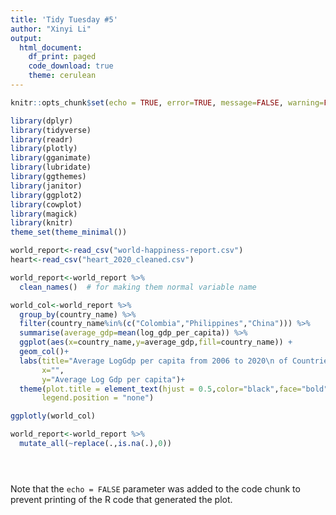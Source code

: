 ```yaml
---
title: 'Tidy Tuesday #5'
author: "Xinyi Li"
output: 
  html_document:
    df_print: paged
    code_download: true
    theme: cerulean
---
```


```r
knitr::opts_chunk$set(echo = TRUE, error=TRUE, message=FALSE, warning=FALSE)
```

```r
library(dplyr)
library(tidyverse)
library(readr)
library(plotly)
library(gganimate)
library(lubridate)     
library(ggthemes)      
library(janitor)       
library(ggplot2)
library(cowplot)
library(magick)
library(knitr)
theme_set(theme_minimal()) 
```

```r
world_report<-read_csv("world-happiness-report.csv")
heart<-read_csv("heart_2020_cleaned.csv")
```


```r
world_report<-world_report %>% 
  clean_names()  # for making them normal variable name

world_col<-world_report %>% 
  group_by(country_name) %>% 
  filter(country_name%in%(c("Colombia","Philippines","China"))) %>% 
  summarise(average_gdp=mean(log_gdp_per_capita)) %>% 
  ggplot(aes(x=country_name,y=average_gdp,fill=country_name)) +
  geom_col()+
  labs(title="Average LogGdp per capita from 2006 to 2020\n of Countries of Marcela,Pia,Xinyi",
       x="",
       y="Average Log Gdp per capita")+
  theme(plot.title = element_text(hjust = 0.5,color="black",face="bold"),
       legend.position = "none")

ggplotly(world_col)
```

```r
world_report<-world_report %>% 
  mutate_all(~replace(.,is.na(.),0))
```

```r

```

```r

```

```r

```

Note that the `echo = FALSE` parameter was added to the code chunk to prevent printing of the R code that generated the plot.

